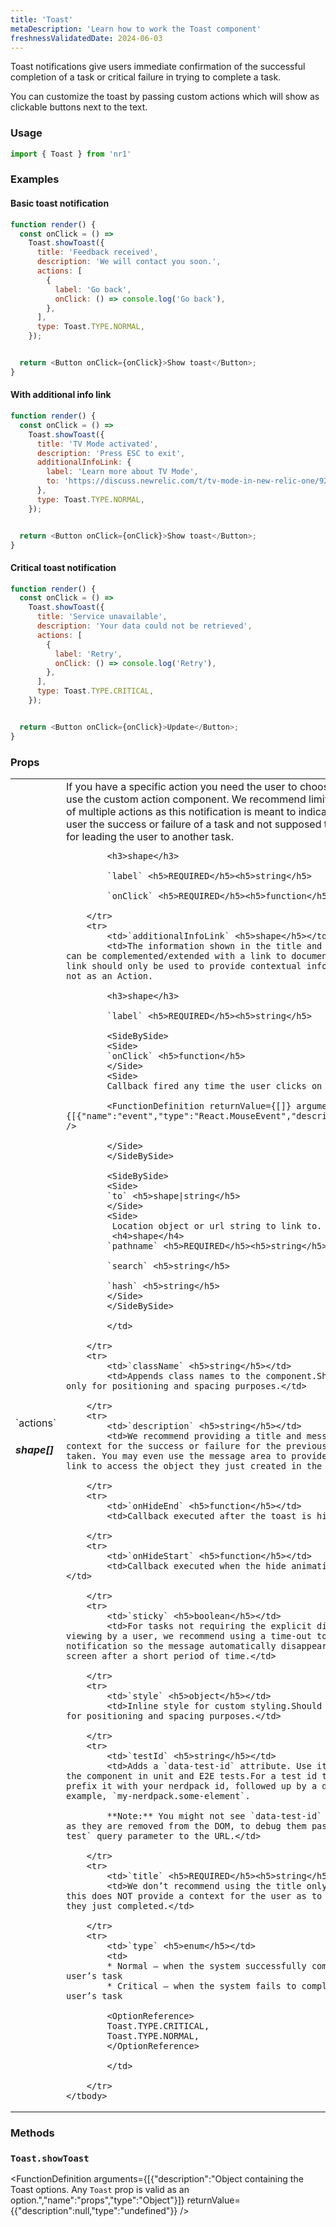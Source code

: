 ```yaml
---
title: 'Toast'
metaDescription: 'Learn how to work the Toast component'
freshnessValidatedDate: 2024-06-03
---
```


Toast notifications give users immediate confirmation of the successful completion of a task or critical failure in trying to complete a task.

You can customize the toast by passing custom actions which will show as clickable buttons next to the text.

### Usage

```js
import { Toast } from 'nr1'
```



### Examples

#### Basic toast notification

```js
function render() {
  const onClick = () =>
    Toast.showToast({
      title: 'Feedback received',
      description: 'We will contact you soon.',
      actions: [
        {
          label: 'Go back',
          onClick: () => console.log('Go back'),
        },
      ],
      type: Toast.TYPE.NORMAL,
    });


  return <Button onClick={onClick}>Show toast</Button>;
}
```



#### With additional info link

```js
function render() {
  const onClick = () =>
    Toast.showToast({
      title: 'TV Mode activated',
      description: 'Press ESC to exit',
      additionalInfoLink: {
        label: 'Learn more about TV Mode',
        to: 'https://discuss.newrelic.com/t/tv-mode-in-new-relic-one/92963',
      },
      type: Toast.TYPE.NORMAL,
    });


  return <Button onClick={onClick}>Show toast</Button>;
}
```



#### Critical toast notification

```js
function render() {
  const onClick = () =>
    Toast.showToast({
      title: 'Service unavailable',
      description: 'Your data could not be retrieved',
      actions: [
        {
          label: 'Retry',
          onClick: () => console.log('Retry'),
        },
      ],
      type: Toast.TYPE.CRITICAL,
    });


  return <Button onClick={onClick}>Update</Button>;
}
```



### Props

<table>
    <tbody>
        <tr>
            <td>`actions` <h5>shape[]</h5></td>
            <td>If you have a specific action you need the user to choose from, then use the custom action component. We recommend limiting the use of multiple actions as this notification is meant to indicate to the user the success or failure of a task and not supposed to be used for leading the user to another task.
            
            <h3>shape</h3>

            `label` <h5>REQUIRED</h5><h5>string</h5>

            `onClick` <h5>REQUIRED</h5><h5>function</h5></td>

        </tr>
        <tr>
            <td>`additionalInfoLink` <h5>shape</h5></td>
            <td>The information shown in the title and description can be complemented/extended with a link to documentation. This link should only be used to provide contextual information and not as an Action.
            
            <h3>shape</h3>

            `label` <h5>REQUIRED</h5><h5>string</h5>

            <SideBySide>
            <Side>
            `onClick` <h5>function</h5>
            </Side>
            <Side>
            Callback fired any time the user clicks on the button.
            
            <FunctionDefinition returnValue={[]} arguments={[{"name":"event","type":"React.MouseEvent","description":""}]} />
            
            </Side>
            </SideBySide>
            
            <SideBySide>
            <Side>
            `to` <h5>shape|string</h5>
            </Side>
            <Side>
             Location object or url string to link to.
             <h4>shape</h4>
            `pathname` <h5>REQUIRED</h5><h5>string</h5>
    
            `search` <h5>string</h5>

            `hash` <h5>string</h5>
            </Side>
            </SideBySide>
            
            </td>

        </tr>
        <tr>
            <td>`className` <h5>string</h5></td>
            <td>Appends class names to the component.Should be used only for positioning and spacing purposes.</td>

        </tr>
        <tr>
            <td>`description` <h5>string</h5></td>
            <td>We recommend providing a title and message to give context for the success or failure for the previous action taken. You may even use the message area to provide the user a link to access the object they just created in the system.</td>

        </tr>
        <tr>
            <td>`onHideEnd` <h5>function</h5></td>
            <td>Callback executed after the toast is hidden.</td>

        </tr>
        <tr>
            <td>`onHideStart` <h5>function</h5></td>
            <td>Callback executed when the hide animation starts.</td>

        </tr>
        <tr>
            <td>`sticky` <h5>boolean</h5></td>
            <td>For tasks not requiring the explicit dismissal or viewing by a user, we recommend using a time-out toast notification so the message automatically disappears from the screen after a short period of time.</td>

        </tr>
        <tr>
            <td>`style` <h5>object</h5></td>
            <td>Inline style for custom styling.Should be used only for positioning and spacing purposes.</td>

        </tr>
        <tr>
            <td>`testId` <h5>string</h5></td>
            <td>Adds a `data-test-id` attribute. Use it to target the component in unit and E2E tests.For a test id to be valid, prefix it with your nerdpack id, followed up by a dot.For example, `my-nerdpack.some-element`.
            
            **Note:** You might not see `data-test-id` attributes as they are removed from the DOM, to debug them pass a `e2e-test` query parameter to the URL.</td>

        </tr>
        <tr>
            <td>`title` <h5>REQUIRED</h5><h5>string</h5></td>
            <td>We don’t recommend using the title only option as this does NOT provide a context for the user as to the task they just completed.</td>

        </tr>
        <tr>
            <td>`type` <h5>enum</h5></td>
            <td>
            * Normal — when the system successfully completes the user’s task 
            * Critical — when the system fails to complete the user’s task
            
            <OptionReference>
            Toast.TYPE.CRITICAL,
            Toast.TYPE.NORMAL,
            </OptionReference>
            
            </td>

        </tr>
    </tbody>
</table>

### Methods

### `Toast.showToast`

<FunctionDefinition arguments={[{"description":"Object containing the Toast options. Any `Toast` prop is valid as an option.","name":"props","type":"Object"}]} returnValue={{"description":null,"type":"undefined"}} />